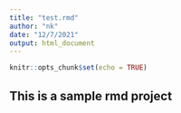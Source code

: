 ---
title: "test.rmd"
author: "nk"
date: "12/7/2021"
output: html_document
---

```{r setup, include=FALSE}
knitr::opts_chunk$set(echo = TRUE)
```

## This is a sample rmd project